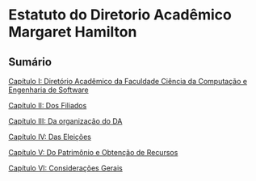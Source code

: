 # Estatuto do Diretorio Acadêmico **Margaret Hamilton**

## Sumário

[Capítulo I: Diretório Acadêmico da Faculdade Ciência da Computação e Engenharia
de Software](./capitulos/1)

[Capítulo II: Dos Filiados](./capitulos/2)

[Capítulo III: Da organização do DA](./capitulos/3)

[Capítulo IV: Das Eleições](./capitulos/4)

[Capítulo V: Do Patrimônio e Obtenção de Recursos](./capitulos/5)

[Capítulo VI: Considerações Gerais](./capitulos/6)
